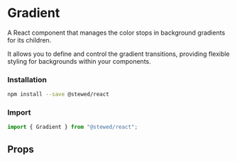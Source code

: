 
# Gradient

A React component that manages the color stops in background gradients for its children. 

It allows you to define and control the gradient transitions, providing flexible styling for backgrounds within your components.

### Installation

```bash
npm install --save @stewed/react
```

### Import

```js
import { Gradient } from "@stewed/react";
```

<Meta of={GradientStories} />

<Stories />

## Props

<ArgTypes of={GradientStories} />
